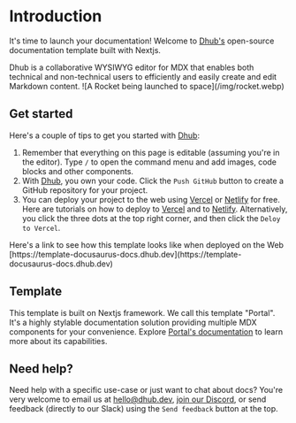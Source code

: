 # Introduction

It's time to launch your documentation! Welcome to [Dhub's](https://dhub.dev) open-source documentation template built with Nextjs.

<Callout type="info">
  Dhub is a collaborative WYSIWYG editor for MDX that enables both technical and non-technical users
  to efficiently and easily create and edit Markdown content.
</Callout>

<Frame caption="A Rocket being launched to space" align="center">
  ![A Rocket being launched to space](/img/rocket.webp)
</Frame>

## Get started

Here's a couple of tips to get you started with [Dhub](https://dhub.dev):

1. Remember that everything on this page is editable (assuming you're in the editor). Type `/` to open the command menu and add images, code blocks and other components.
2. With [Dhub](https://dhub.dev), you own your code. Click the `Push GitHub` button to create a GitHub repository for your project.
3. You can deploy your project to the web using [Vercel](https://vercel.com/) or [Netlify](https://netlify.com/) for free. Here are tutorials on how to deploy to [Vercel](https://vercel.com/) and to [Netlify](https://netlify.com/). Alternatively, you click the three dots at the top right corner, and then click the `Deloy to Vercel`.

<Callout type="info" title="Preview URL">
  Here's a link to see how this template looks like when deployed on the Web <br />
  [https://template-docusaurus-docs.dhub.dev](https://template-docusaurus-docs.dhub.dev)
</Callout>

## Template

This template is built on Nextjs framework. We call this template "Portal". It's a highly stylable documentation solution providing multiple MDX components for your convenience.
Explore [Portal's documentation](https://portal.dhub.dev) to learn more about its capabilities.

## Need help?

Need help with a specific use-case or just want to chat about docs? You're very welcome to email us at [hello@dhub.dev](hello@dhub.dev), [join our Discord](https://discord.gg/6qGnyrt7xy), or send feedback (directly to our Slack) using the `Send feedback` button at the top.
